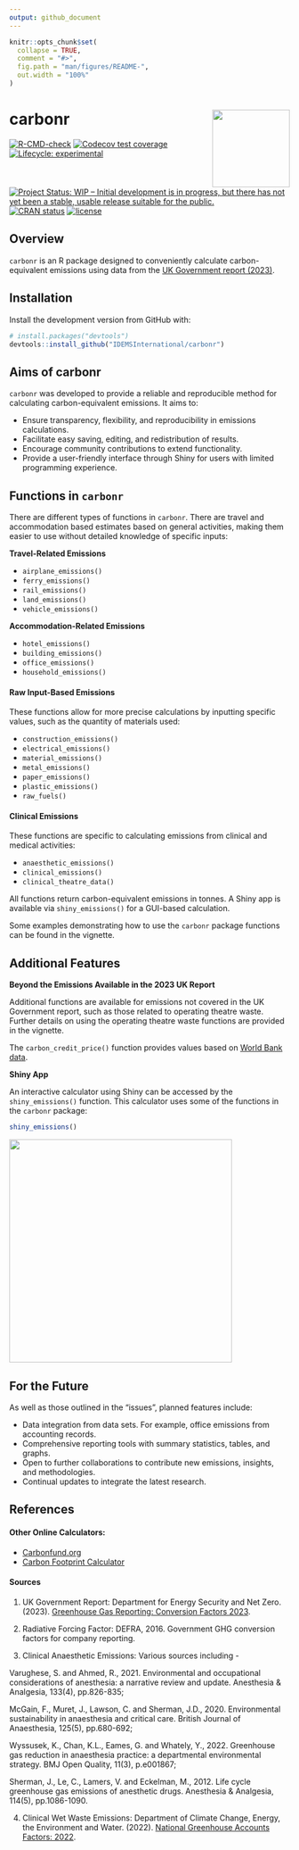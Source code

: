 ```yaml
---
output: github_document
---
```


<!-- README.md is generated from README.Rmd. Please edit that file -->

```r
knitr::opts_chunk$set(
  collapse = TRUE,
  comment = "#>",
  fig.path = "man/figures/README-",
  out.width = "100%"
)
```

# carbonr <img src='man/figures/carbonr_icon_2.png' align="right" height="139"/>

<!-- badges: start -->
[![R-CMD-check](https://github.com/IDEMSInternational/carbonr/workflows/R-CMD-check/badge.svg)](https://github.com/IDEMSInternational/carbonr/actions)
[![Codecov test coverage](https://codecov.io/gh/IDEMSInternational/carbonr/branch/main/graph/badge.svg)](https://app.codecov.io/gh/IDEMSInternational/carbonr?branch=main)
[![Lifecycle:
experimental](https://img.shields.io/badge/lifecycle-experimental-orange.svg)](https://lifecycle.r-lib.org/articles/stages.html#experimental)
[![Project Status: WIP – Initial development is in progress, but there
has not yet been a stable, usable release suitable for the
public.](https://www.repostatus.org/badges/latest/wip.svg)](https://www.repostatus.org/#wip)
[![CRAN
status](https://www.r-pkg.org/badges/version/carbonr)](https://CRAN.R-project.org/package=carbonr)
[![license](https://img.shields.io/badge/license-LGPL%20(%3E=%203)-lightgrey.svg)](https://www.gnu.org/licenses/lgpl-3.0.en.html)
<!-- badges: end -->

## Overview

`carbonr` is an R package designed to conveniently calculate carbon-equivalent emissions using data from the [UK Government report (2023)](https://www.gov.uk/government/publications/greenhouse-gas-reporting-conversion-factors-2023).

## Installation

Install the development version from GitHub with:

```r
# install.packages("devtools")
devtools::install_github("IDEMSInternational/carbonr")
```

## Aims of carbonr

`carbonr` was developed to provide a reliable and reproducible method for calculating carbon-equivalent emissions. It aims to:

 - Ensure transparency, flexibility, and reproducibility in emissions calculations.
 - Facilitate easy saving, editing, and redistribution of results.
 - Encourage community contributions to extend functionality.
 - Provide a user-friendly interface through Shiny for users with limited programming experience.

## Functions in `carbonr`

There are different types of functions in `carbonr`. There are travel and accommodation based estimates based on general activities, making them easier to use without detailed knowledge of specific inputs:

**Travel-Related Emissions**

 - `airplane_emissions()`
 - `ferry_emissions()`
 - `rail_emissions()`
 - `land_emissions()`
 - `vehicle_emissions()`

**Accommodation-Related Emissions**

 - `hotel_emissions()`
 - `building_emissions()`
 - `office_emissions()`
 - `household_emissions()`

#### Raw Input-Based Emissions
These functions allow for more precise calculations by inputting specific values, such as the quantity of materials used:

 - `construction_emissions()`
 - `electrical_emissions()`
 - `material_emissions()`
 - `metal_emissions()`
 - `paper_emissions()`
 - `plastic_emissions()`
 - `raw_fuels()`

#### Clinical Emissions
These functions are specific to calculating emissions from clinical and medical activities:

 - `anaesthetic_emissions()`
 - `clinical_emissions()`
 - `clinical_theatre_data()`

All functions return carbon-equivalent emissions in tonnes. A Shiny app is available via `shiny_emissions()` for a GUI-based calculation.

Some examples demonstrating how to use the `carbonr` package functions can be found in the vignette.

## Additional Features

**Beyond the Emissions Available in the 2023 UK Report**

Additional functions are available for emissions not covered in the UK Government report, such as those related to operating theatre waste. Further details on using the operating theatre waste functions are provided in the vignette.

The `carbon_credit_price()` function provides values based on [World Bank data](https://carbonpricingdashboard.worldbank.org/).

**Shiny App**

An interactive calculator using Shiny can be accessed by the `shiny_emissions()` function. This calculator uses some of the functions in the `carbonr` package: 

```r
shiny_emissions()
```

<img src='man/figures/shiny_example.png' align="center" height="400"/>

## For the Future

As well as those outlined in the "issues", planned features include:

 - Data integration from data sets. For example, office emissions from accounting records.
 - Comprehensive reporting tools with summary statistics, tables, and graphs.
 - Open to further collaborations to contribute new emissions, insights, and methodologies.
 - Continual updates to integrate the latest research.

## References

#### Other Online Calculators:
- [Carbonfund.org](https://carbonfund.org/calculation-methods/)
- [Carbon Footprint Calculator](https://www.carbonfootprint.com/calculatorfaqs.html)

#### Sources
1. UK Government Report: Department for Energy Security and Net Zero. (2023). [Greenhouse Gas Reporting: Conversion Factors 2023](https://www.gov.uk/government/publications/greenhouse-gas-reporting-conversion-factors-2023).

2. Radiative Forcing Factor: DEFRA, 2016. Government GHG conversion factors for company reporting.

3. Clinical Anaesthetic Emissions: Various sources including -

Varughese, S. and Ahmed, R., 2021. Environmental and occupational considerations of anesthesia: a narrative review and update. Anesthesia & Analgesia, 133(4), pp.826-835;

McGain, F., Muret, J., Lawson, C. and Sherman, J.D., 2020. Environmental sustainability in anaesthesia and critical care. British Journal of Anaesthesia, 125(5), pp.680-692;

Wyssusek, K., Chan, K.L., Eames, G. and Whately, Y., 2022. Greenhouse gas reduction in anaesthesia practice: a departmental environmental strategy. BMJ Open Quality, 11(3), p.e001867;

Sherman, J., Le, C., Lamers, V. and Eckelman, M., 2012. Life cycle greenhouse gas emissions of anesthetic drugs. Anesthesia & Analgesia, 114(5), pp.1086-1090.

4. Clinical Wet Waste Emissions: Department of Climate Change, Energy, the Environment and Water. (2022). [National Greenhouse Accounts Factors: 2022](https://www.dcceew.gov.au/climate-change/publications/national-greenhouse-accounts-factors-2022).